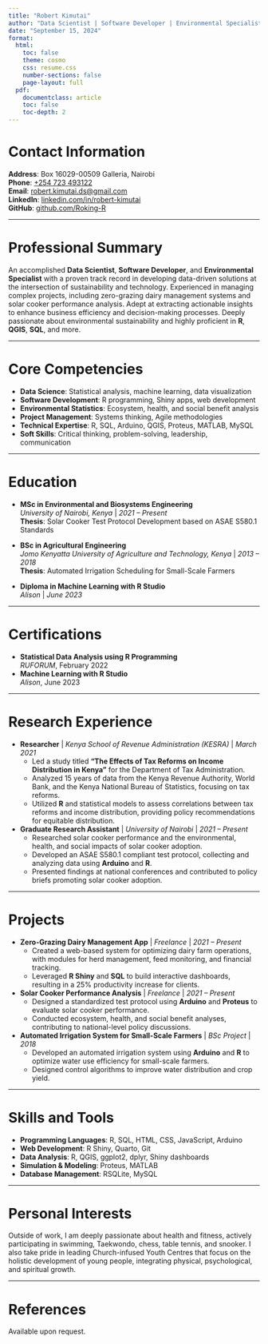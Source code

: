 ```yaml
---
title: "Robert Kimutai"
author: "Data Scientist | Software Developer | Environmental Specialist"
date: "September 15, 2024"
format:
  html:
    toc: false
    theme: cosmo
    css: resume.css
    number-sections: false
    page-layout: full
  pdf:
    documentclass: article
    toc: false
    toc-depth: 2
---
```


# Contact Information

**Address**: Box 16029-00509 Galleria, Nairobi\
**Phone**: [+254 723 493122](tel:+254723493122)\
**Email**: [robert.kimutai.ds\@gmail.com](mailto:robert.kimutai.ds@gmail.com)\
**LinkedIn**: [linkedin.com/in/robert-kimutai](https://www.linkedin.com/in/robert-kimutai/)\
**GitHub**: [github.com/Roking-R](https://github.com/Roking-R)

------------------------------------------------------------------------

# Professional Summary

An accomplished **Data Scientist**, **Software Developer**, and **Environmental Specialist** with a proven track record in developing data-driven solutions at the intersection of sustainability and technology. Experienced in managing complex projects, including zero-grazing dairy management systems and solar cooker performance analysis. Adept at extracting actionable insights to enhance business efficiency and decision-making processes. Deeply passionate about environmental sustainability and highly proficient in **R**, **QGIS**, **SQL**, and more.

------------------------------------------------------------------------

# Core Competencies

-   **Data Science**: Statistical analysis, machine learning, data visualization\
-   **Software Development**: R programming, Shiny apps, web development\
-   **Environmental Statistics**: Ecosystem, health, and social benefit analysis\
-   **Project Management**: Systems thinking, Agile methodologies\
-   **Technical Expertise**: R, SQL, Arduino, QGIS, Proteus, MATLAB, MySQL\
-   **Soft Skills**: Critical thinking, problem-solving, leadership, communication

------------------------------------------------------------------------

# Education

-   **MSc in Environmental and Biosystems Engineering**\
    *University of Nairobi, Kenya* \| *2021 – Present*\
    **Thesis**: Solar Cooker Test Protocol Development based on ASAE S580.1 Standards

-   **BSc in Agricultural Engineering**\
    *Jomo Kenyatta University of Agriculture and Technology, Kenya* \| *2013 – 2018*\
    **Thesis**: Automated Irrigation Scheduling for Small-Scale Farmers

-   **Diploma in Machine Learning with R Studio**\
    *Alison* \| *June 2023*

------------------------------------------------------------------------

# Certifications

-   **Statistical Data Analysis using R Programming**\
    *RUFORUM*, February 2022\
-   **Machine Learning with R Studio**\
    *Alison*, June 2023

------------------------------------------------------------------------

# Research Experience

-   **Researcher** \| *Kenya School of Revenue Administration (KESRA)* \| *March 2021*
    -   Led a study titled **"The Effects of Tax Reforms on Income Distribution in Kenya"** for the Department of Tax Administration.\
    -   Analyzed 15 years of data from the Kenya Revenue Authority, World Bank, and the Kenya National Bureau of Statistics, focusing on tax reforms.\
    -   Utilized **R** and statistical models to assess correlations between tax reforms and income distribution, providing policy recommendations for equitable distribution.
-   **Graduate Research Assistant** \| *University of Nairobi* \| *2021 – Present*
    -   Researched solar cooker performance and the environmental, health, and social impacts of solar cooker adoption.\
    -   Developed an ASAE S580.1 compliant test protocol, collecting and analyzing data using **Arduino** and **R**.\
    -   Presented findings at national conferences and contributed to policy briefs promoting solar cooker adoption.

------------------------------------------------------------------------

# Projects

-   **Zero-Grazing Dairy Management App** \| *Freelance* \| *2021 – Present*
    -   Created a web-based system for optimizing dairy farm operations, with modules for herd management, feed monitoring, and financial tracking.\
    -   Leveraged **R Shiny** and **SQL** to build interactive dashboards, resulting in a 25% productivity increase for clients.
-   **Solar Cooker Performance Analysis** \| *Freelance* \| *2021 – Present*
    -   Designed a standardized test protocol using **Arduino** and **Proteus** to evaluate solar cooker performance.\
    -   Conducted ecosystem, health, and social benefit analyses, contributing to national-level policy discussions.
-   **Automated Irrigation System for Small-Scale Farmers** \| *BSc Project* \| *2018*
    -   Developed an automated irrigation system using **Arduino** and **R** to optimize water use efficiency for small-scale farmers.\
    -   Designed control algorithms to improve water distribution and crop yield.

------------------------------------------------------------------------

# Skills and Tools

-   **Programming Languages**: R, SQL, HTML, CSS, JavaScript, Arduino\
-   **Web Development**: R Shiny, Quarto, Git\
-   **Data Analysis**: R, QGIS, ggplot2, dplyr, Shiny dashboards\
-   **Simulation & Modeling**: Proteus, MATLAB\
-   **Database Management**: RSQLite, MySQL

------------------------------------------------------------------------

# Personal Interests

Outside of work, I am deeply passionate about health and fitness, actively participating in swimming, Taekwondo, chess, table tennis, and snooker. I also take pride in leading Church-infused Youth Centres that focus on the holistic development of young people, integrating physical, psychological, and spiritual growth.

------------------------------------------------------------------------

# References

Available upon request.
